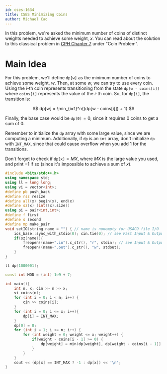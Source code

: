 ```yaml
---
id: cses-1634
title: CSES Minimizing Coins
author: Michael Cao
---
```


In this problem, we're asked the minimum number of coins of distinct weights needed to achieve some weight, $x$. You can read about the solution to this classical problem in [CPH Chapter 7](/CPH.pdf) under "Coin Problem".

# Main Idea

For this problem, we'll define $\texttt{dp[w]}$ as the minimum number of coins to achieve some weight, $w$. Then, at some $w$, we can try to use every coin. Using the $i$-th coin represents transitioning from the state $\texttt{dp[w - coins[i]]}$ where $\texttt{coins[i]}$ represents the value of the $i$-th coin. So, for $\texttt{dp[i]}$, the transition is:

$$
dp[w] = \min_{i=1}^n{(dp[w - coins[i]]) + 1}
$$

Finally, the base case would be $\texttt{dp[0]} = 0$, since it requires $0$ coins to get a sum of $0$.

<Warning>

Remember to initialize the $\texttt{dp}$ array with some large value, since we are computing a minimum. Additionally, if $\texttt{dp}$ is an `int` array, don't initialize $\texttt{dp}$ with `INT_MAX`, since that could cause overflow when you add 1 for the transitions.

</Warning>

<Warning>

Don't forget to check if $\texttt{dp[x]} = MX$, where $MX$ is the large value you used, and print $-1$ if so (since it's impossible to achieve a sum of $x$).

</Warning>

```cpp
#include <bits/stdc++.h>
using namespace std;
using ll = long long;
using vi = vector<int>;
#define pb push_back
#define rsz resize
#define all(x) begin(x), end(x)
#define sz(x) (int)(x).size()
using pi = pair<int,int>;
#define f first
#define s second
#define mp make_pair
void setIO(string name = "") { // name is nonempty for USACO file I/O
    ios_base::sync_with_stdio(0); cin.tie(0); // see Fast Input & Output
    if(sz(name)){
        freopen((name+".in").c_str(), "r", stdin); // see Input & Output
        freopen((name+".out").c_str(), "w", stdout);
    }
}

ll dp[1000001];

const int MOD = (int) 1e9 + 7;

int main(){
    int n, x; cin >> n >> x;
    vi coins(n);
    for (int i = 0; i < n; i++) {
        cin >> coins[i];
    }
    for (int i = 0; i <= x; i++){
        dp[i] = INT_MAX;
    }
    dp[0] = 0;
    for (int i = 1; i <= n; i++) {
        for (int weight = 0; weight <= x; weight++) {
            if(weight - coins[i - 1] >= 0) {
                dp[weight] = min(dp[weight], dp[weight - coins[i - 1]] + 1);
            }
        }
    }
    cout << (dp[x] == INT_MAX ? -1 : dp[x]) << '\n';
}
```
